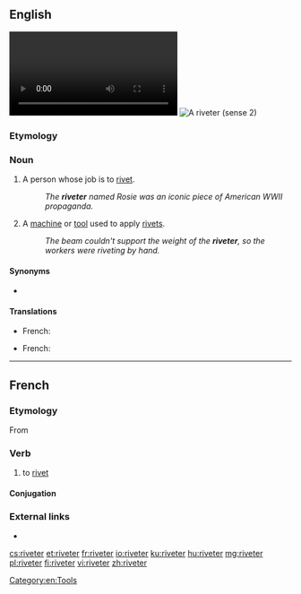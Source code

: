 ==English==
{{wikipedia}}
[[File:Riveting the SS JOHN W BROWN.webm|thumb|A riveter (sense 1)]]
[[File:Blindnietzange_und_Blindnieten.JPG|thumb|A riveter (sense 2)]]

===Etymology===
{{suffix|rivet|er|lang=en}}

===Noun===
{{en-noun}}

# A person whose job is to [[rivet#Verb|rivet]].
#: ''The '''riveter''' named Rosie was an iconic piece of American WWII propaganda.''
# A [[machine]] or [[tool]] used to apply [[rivet#Noun|rivet]]s.
#: ''The beam couldn't support the weight of the '''riveter''', so the workers were riveting by hand.''

====Synonyms====
* {{sense|tool}} {{l|en|rivet gun}}

====Translations====
{{trans-top|one who rivets}}
* French: {{t|fr|riveteur|m}}
{{trans-mid}}
{{trans-bottom}}

{{trans-top|tool, rivet gun}}
* French: {{qualifier|small, handheld type}} {{t|fr|pince à riveter|f}}
{{trans-mid}}
{{trans-bottom}}

[[Category:en:Tools]]

----

==French==

===Etymology===
From {{suffix|rivet|er|lang=fr}}

===Verb===
{{fr-verb}}

# {{lb|fr|transitive}} to [[rivet]]

====Conjugation====
{{fr-conj-auto|rive|ter}}

===External links===
* {{R:TLFi}}

[[cs:riveter]]
[[et:riveter]]
[[fr:riveter]]
[[io:riveter]]
[[ku:riveter]]
[[hu:riveter]]
[[mg:riveter]]
[[pl:riveter]]
[[fi:riveter]]
[[vi:riveter]]
[[zh:riveter]]